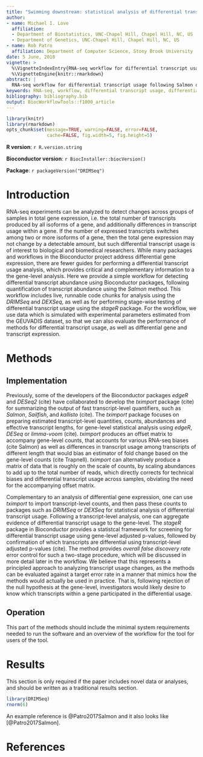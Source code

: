 ```yaml
---
title: "Swimming downstream: statistical analysis of differential transcript usage following Salmon quantification"
author:
- name: Michael I. Love
  affiliation: 
  - Department of Biostatistics, UNC-Chapel Hill, Chapel Hill, NC, US
  - Department of Genetics, UNC-Chapel Hill, Chapel Hill, NC, US
- name: Rob Patro
  affiliation: Department of Computer Science, Stony Brook University
date: 5 June, 2018
vignette: >
  %\VignetteIndexEntry{RNA-seq workflow for differential transcript usage following Salmon quantification}
  %\VignetteEngine{knitr::rmarkdown}
abstract: |
  RNA-seq workflow for differential transcript usage following Salmon quantification.
keywords: RNA-seq, workflow, differential transcript usage, differential isoform usage, Salmon, DRIMSeq, DEXSeq, tximport
bibliography: bibliography.bib
output: BiocWorkflowTools::f1000_article
---
```


<!-- to compile this: 
  rmarkdown::render("rnaseqDTU.Rmd")
-->

<!-- a list of all required libraries:
  reqlibs = sub(".*library\\((.*?)\\).*","\\1",grep("library\\(",readLines("rnaseqDTU.Rmd"),value=TRUE))
  find.package(reqlibs)
-->

```r
library(knitr)
library(rmarkdown)
opts_chunk$set(message=TRUE, warning=FALSE, error=FALSE, 
               cache=FALSE, fig.width=5, fig.height=5)
```

**R version**: `r R.version.string`

**Bioconductor version**: `r BiocInstaller::biocVersion()`

<!-- fix this to rnaseqDTU later -->
**Package**: `r packageVersion("DRIMSeq")`

# Introduction

RNA-seq experiments can be analyzed to detect changes across groups of
samples in total gene expression, i.e. the total number of transcripts
produced by all isoforms of a gene, and additionally differences in
transcript usage within a gene. If the number of expressed transcripts
switches among two or more isoforms of a gene, then the total gene
expression may not change by a detectable amount, but such
differential transcript usage is of interest to biological and
biomedical researchers. While many packages and workflows in the
Bioconductor project address differential gene expression, there are
fewer guides for performing a differential transcript usage analysis,
which provides critical and complementary information to a the
gene-level analysis. Here we provide a simple workflow for detecting
differential transcript abundance using Bioconductor packages,
following quantification of transcript abundance using the *Salmon*
method. This workflow includes live, runnable code chunks for analysis
using the *DRIMSeq* and *DEXSeq*, as well as for performing stage-wise
testing of differential transcript usage using the *stageR*
package. For the workflow, we use data which is simulated with
experimental parameters estimated from the GEUVADIS dataset, so that
we can also evaluate the performance of methods for differential
transcript usage, as well as differential gene and transcript
expression. 

# Methods

## Implementation

Previously, some of the developers of the Bioconductor packages
*edgeR* and *DESeq2* (cite) have collaborated to develop the
*tximport* package (cite) for summarizing the output of fast
transcript-level quantifiers, such as *Salmon*, *Sailfish*, and
*kallisto* (cite). The *tximport* package focuses on preparing
estimated transcript-level quantities, counts, abundances and
effective transcript lengths, for gene-level statistical analysis
using *edgeR*, *DESeq* or *limma-voom* (cite). *tximport* produces an
offset matrix to accompany gene-level counts, that accounts for
various RNA-seq biases (cite Salmon) as well as differences in
transcript usage among transcripts of different length that would bias
an estimator of fold change based on the gene-level counts (cite
Trapnell). *tximport* can alternatively produce a matrix of data that
is roughly on the scale of counts, by scaling abundances to add up to
the total number of reads, which directly corrects for technical
biases and differential transcript usage across samples, obviating the
need for the accompanying offset matrix. 

Complementary to an analysis of differential gene expression, one can
use *tximport* to import transcript-level counts, and then pass these
counts to packages such as *DRIMSeq* or *DEXSeq* for statistical
analysis of differential transcript usage. Following a
transcript-level analysis, one can aggregate evidence of differential
transcript usage to the gene-level. The *stageR* package in
Bioconductor provides a statistcal framework for screening for
differential transcript usage using gene-level adjusted p-values,
followed by confirmation of which transcripts are differential using
transcript-level adjusted p-values (cite). The method provides
_overall false discovery rate_ error control for such a two-stage
procedure, which will be discussed in more detail later in the
workflow. We believe that this represents a principled approach to
analyzing transcript usage changes, as the  methods can be evaluated
against a target error rate in a manner that mimics how the methods
would actually be used in practice. That is, following rejection of
the null hypothesis at the gene-level, investigators would likely
desire to know which transcripts within a gene participated in the
differential usage. 

## Operation

This part of the methods should include the minimal system requirements needed to run the software and an overview of the workflow for the tool for users of the tool.

# Results

This section is only required if the paper includes novel data or analyses, and should be written as a traditional results section.

```r
library(DRIMSeq)
rnorm(6)
```

An example reference is @Patro2017Salmon and it also looks like [@Patro2017Salmon].

# References
